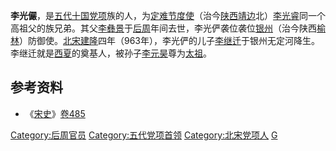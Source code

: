 '''李光儼'''，是[[五代十国|五代十国]][[党项|党项]]族的人，为[[定难节度使|定难节度使]]（治今[[陕西|陕西]][[靖边|靖边]]北）[[李光睿|李光睿]]同一个高祖父的族兄弟。其父[[李彝景|李彝景]]于[[后周|后周]]年间去世，李光俨袭位袭位[[银州|银州]]（治今陕西[[榆林|榆林]]）防御使。[[北宋|北宋]][[建隆|建隆]]四年（963年），李光俨的儿子[[李继迁|李继迁]]于银州无定河降生。李继迁就是[[西夏|西夏]]的奠基人，被孙子[[李元昊|李元昊]]尊为[[太祖|太祖]]。

==参考资料==
*《[[宋史|宋史]]》[[s:宋史/卷485|卷485]]

[[Category:后周官员|Category:后周官员]]
[[Category:五代党项首领|Category:五代党项首领]]
[[Category:北宋党项人|Category:北宋党项人]]
[[Category:李姓|G]]